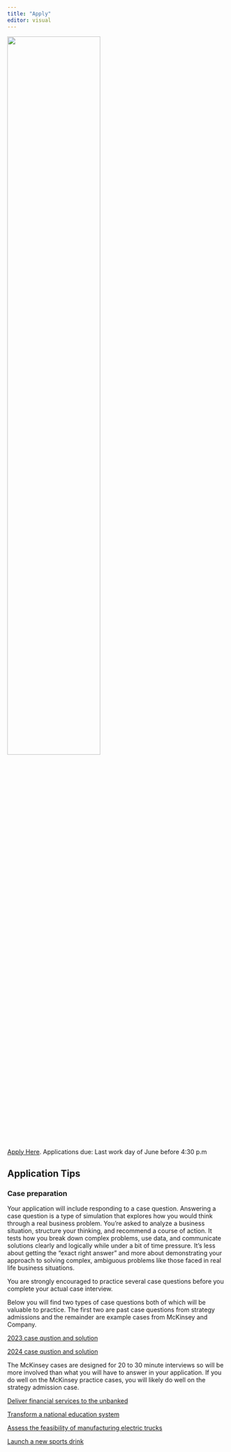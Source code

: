 ```yaml
---
title: "Apply"
editor: visual
---
```

![](images/Strategy_Centered_blue_grey.png){fig-align="center" width="65%"}

[Apply Here](https://marriott.byu.edu/apply/dashboard/). Applications due: Last work day of June before 4:30 p.m

## Application Tips {.unnumbered}

### Case preparation {.unnumbered}

Your application will include responding to a case question. Answering a case question is a type of simulation that explores how you would think through a real business problem. You're asked to analyze a business situation, structure your thinking, and recommend a course of action. It tests how you break down complex problems, use data, and communicate solutions clearly and logically while under a bit of time pressure. It’s less about getting the “exact right answer” and more about demonstrating your approach to solving complex, ambiguous problems like those faced in real life business situations.

You are strongly encouraged to practice several case questions before you complete your actual case interview.

Below you will find two types of case questions both of which will be valuable to practice. The first two are past case questions from strategy admissions and the remainder are example cases from McKinsey and Company.

[2023 case qustion and solution](https://byu-my.sharepoint.com/:w:/g/personal/murff_byu_edu/EYJXiOSdEslHqYeG5AQBLCQB21i0E1blVlS48a0T_oNxMQ?e=IrkYKv)

[2024 case qustion and solution](https://byu-my.sharepoint.com/:w:/g/personal/murff_byu_edu/EY6gqE3YuhJBtc-IEHaNkbIBfsxePrwVqdYbLnxVnIS5dA?e=EeDaUA)

The McKinsey cases are designed for 20 to 30 minute interviews so will be more involved than what you will have to answer in your application. If you do well on the McKinsey practice cases, you will likely do well on the strategy admission case.

[Deliver financial services to the unbanked](https://www.mckinsey.com/careers/interviewing/diconsa)

[Transform a national education system](https://www.mckinsey.com/careers/interviewing/national-education)

[Assess the feasibility of manufacturing electric trucks](https://www.mckinsey.com/careers/interviewing/talbot-trucks)

[Launch a new sports drink](https://www.mckinsey.com/careers/interviewing/electrolight)